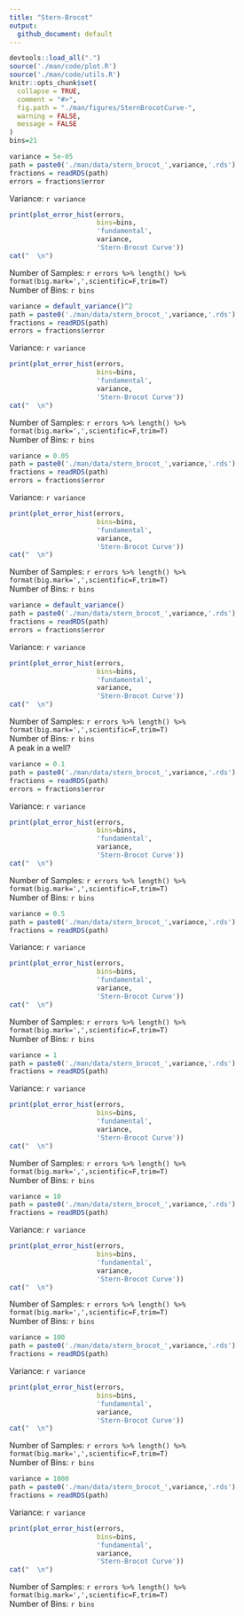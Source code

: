 ```yaml
---
title: "Stern-Brocot"
output:
  github_document: default
---
```


```r
devtools::load_all(".")
source('./man/code/plot.R')
source('./man/code/utils.R')
knitr::opts_chunk$set(
  collapse = TRUE,
  comment = "#>",
  fig.path = "./man/figures/SternBrocotCurve-",
  warning = FALSE,
  message = FALSE
)
bins=21
```

```r
variance = 5e-05
path = paste0('./man/data/stern_brocot_',variance,'.rds')
fractions = readRDS(path)
errors = fractions$error
```

Variance: `r variance`

```r
print(plot_error_hist(errors,
                      bins=bins,
                      'fundamental', 
                      variance,
                      'Stern-Brocot Curve'))
cat("  \n")
```
Number of Samples: `r errors %>% length() %>% format(big.mark=',',scientific=F,trim=T)` \
Number of Bins: `r bins` \

```r
variance = default_variance()^2
path = paste0('./man/data/stern_brocot_',variance,'.rds')
fractions = readRDS(path)
errors = fractions$error
```

Variance: `r variance`

```r
print(plot_error_hist(errors,
                      bins=bins,
                      'fundamental', 
                      variance,
                      'Stern-Brocot Curve'))
cat("  \n")
```
Number of Samples: `r errors %>% length() %>% format(big.mark=',',scientific=F,trim=T)` \
Number of Bins: `r bins` \

```r
variance = 0.05
path = paste0('./man/data/stern_brocot_',variance,'.rds')
fractions = readRDS(path)
errors = fractions$error
```

Variance: `r variance`

```r
print(plot_error_hist(errors,
                      bins=bins,
                      'fundamental', 
                      variance,
                      'Stern-Brocot Curve'))
cat("  \n")
```
Number of Samples: `r errors %>% length() %>% format(big.mark=',',scientific=F,trim=T)` \
Number of Bins: `r bins` \

```r
variance = default_variance()
path = paste0('./man/data/stern_brocot_',variance,'.rds')
fractions = readRDS(path)
errors = fractions$error
```

Variance: `r variance`

```r
print(plot_error_hist(errors,
                      bins=bins,
                      'fundamental', 
                      variance,
                      'Stern-Brocot Curve'))
cat("  \n")
```
Number of Samples: `r errors %>% length() %>% format(big.mark=',',scientific=F,trim=T)` \
Number of Bins: `r bins` \
A peak in a well? \


```r
variance = 0.1
path = paste0('./man/data/stern_brocot_',variance,'.rds')
fractions = readRDS(path)
errors = fractions$error
```

Variance: `r variance`

```r
print(plot_error_hist(errors,
                      bins=bins,
                      'fundamental', 
                      variance,
                      'Stern-Brocot Curve'))
cat("  \n")
```
Number of Samples: `r errors %>% length() %>% format(big.mark=',',scientific=F,trim=T)` \
Number of Bins: `r bins` \

```r
variance = 0.5
path = paste0('./man/data/stern_brocot_',variance,'.rds')
fractions = readRDS(path)
```

Variance: `r variance`

```r
print(plot_error_hist(errors,
                      bins=bins,
                      'fundamental', 
                      variance,
                      'Stern-Brocot Curve'))
cat("  \n")
```
Number of Samples: `r errors %>% length() %>% format(big.mark=',',scientific=F,trim=T)` \
Number of Bins: `r bins` \

```r
variance = 1
path = paste0('./man/data/stern_brocot_',variance,'.rds')
fractions = readRDS(path)
```

Variance: `r variance`

```r
print(plot_error_hist(errors,
                      bins=bins,
                      'fundamental', 
                      variance,
                      'Stern-Brocot Curve'))
cat("  \n")
```
Number of Samples: `r errors %>% length() %>% format(big.mark=',',scientific=F,trim=T)` \
Number of Bins: `r bins` \

```r
variance = 10
path = paste0('./man/data/stern_brocot_',variance,'.rds')
fractions = readRDS(path)
```

Variance: `r variance`

```r
print(plot_error_hist(errors,
                      bins=bins,
                      'fundamental', 
                      variance,
                      'Stern-Brocot Curve'))
cat("  \n")
```
Number of Samples: `r errors %>% length() %>% format(big.mark=',',scientific=F,trim=T)` \
Number of Bins: `r bins` \

```r
variance = 100
path = paste0('./man/data/stern_brocot_',variance,'.rds')
fractions = readRDS(path)
```

Variance: `r variance`

```r
print(plot_error_hist(errors,
                      bins=bins,
                      'fundamental', 
                      variance,
                      'Stern-Brocot Curve'))
cat("  \n")
```
Number of Samples: `r errors %>% length() %>% format(big.mark=',',scientific=F,trim=T)` \
Number of Bins: `r bins` \

```r
variance = 1000
path = paste0('./man/data/stern_brocot_',variance,'.rds')
fractions = readRDS(path)
```

Variance: `r variance`

```r
print(plot_error_hist(errors,
                      bins=bins,
                      'fundamental', 
                      variance,
                      'Stern-Brocot Curve'))
cat("  \n")
```
Number of Samples: `r errors %>% length() %>% format(big.mark=',',scientific=F,trim=T)` \
Number of Bins: `r bins` \
